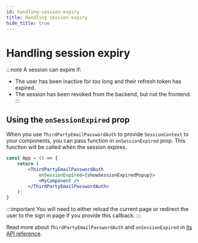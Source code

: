 ```yaml
---
id: handling-session-expiry
title: Handling session expiry
hide_title: true
---
```



# Handling session expiry

:::note
A session can expire if:
- The user has been inactive for too long and their refresh token has expired.
- The session has been revoked from the backend, but not the frontend.
:::

## Using the `onSessionExpired` prop
When you use `ThirdPartyEmailPasswordAuth` to provide `SessionContext` to your components,
you can pass function in `onSessionExpired` prop. This function will be called when the session expires.

<FrontendSDKTabs>
<TabItem value="reactjs">

```jsx
const App = () => {
    return (
        <ThirdPartyEmailPasswordAuth
            onSessionExpired={showSessionExpiredPopup}>
            <MyComponent />
        </ThirdPartyEmailPasswordAuth>
    );
}
```
</TabItem>
</FrontendSDKTabs>

:::important
You will need to either reload the current page or redirect the user to the sign in page if you provide this callback.
:::

Read more about `ThirdPartyEmailPasswordAuth` and `onSessionExpired` in [its API reference](/docs/auth-react/thirdpartyemailpassword/third-party-email-password-auth).
